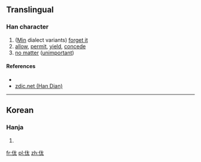==Translingual==

===Han character===
{{Han char|rn=9|rad=人|as=04|sn=6|four=|canj=人大戈 (OKI)}}

# ([[Min]] dialect variants) [[forget it]]
# [[allow]], [[permit]], [[yield]], [[concede]]
# [[no matter]] ([[unimportant]])

====References====
* {{Han ref|kx=0096.121|dkj=|dj=|hdz=|uh=3440|ud=13376|bh=|bd=}}
*[http://www.zdic.net/zd/zi2/ZdicE3Zdic91Zdic80.htm zdic.net (Han Dian)]

----

==Korean==

===Hanja===
{{ko-hanja|hangeul=태|rv=tae|mr=t'ae|y=thay}}

# {{defn|lang=ko|sort=人04}}

[[fr:㑀]]
[[pl:㑀]]
[[zh:㑀]]